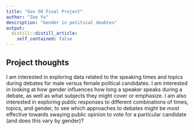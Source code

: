 ```yaml
---
title: "Gov 50 Final Project"
author: "Zoe Yu"
description: "Gender in political deabtes"
output:
  distill::distill_article:
    self_contained: false
---
```




## Project thoughts

I am interested in exploring data related to the speaking times and topics during debates for male versus female political candidates. I am interested in looking at how gender influences how long a speaker speaks during a debate, as well as what subjects they might cover or emphasize. I am also interested in exploring public responses to different combinations of times, topics, and gender, to see which approaches to debates might be most effective towards swaying public opinion to vote for a particular candidate (and does this vary by gender)?